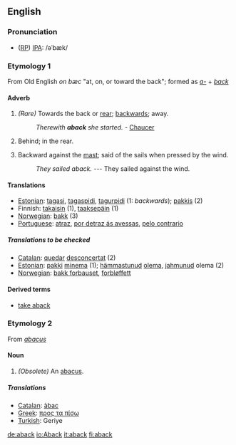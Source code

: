 ==English==
===Pronunciation===
* ([[RP]]) [[IPA]]: /əˈbæk/

===Etymology 1===
From Old English ''on bæc'' "at, on, or toward the back"; formed as ''[[a-]]'' + ''[[back]]''

====Adverb====
# ''(Rare)'' Towards the back or [[rear]]; [[backwards]]; away.
#:''Therewith '''aback''' she started.'' - [[Chaucer]]
# Behind; in the rear.
# {{nautical}} Backward against the [[mast]]; said of the sails when pressed by the wind.
#:''They sailed aback.'' --- They sailed against the wind.

====Translations====
*[[Estonian]]: [[tagasi]], [[tagaspidi]], [[tagurpidi]] (1: ''backwards''); [[pakkis]] (2)
*Finnish: [[takaisin]] (1), [[taaksepäin]] (1)
*[[Norwegian]]: [[bakk]] (3)
*[[Portuguese]]: [[atraz]], [[por detraz ás avessas]], [[pelo contrario]]

=====Translations to be checked=====
{{checktrans}}
*[[Catalan]]: [[quedar]] [[desconcertat]] (2)
*[[Estonian]]: [[pakki]] [[minema]] (1); [[hämmastunud]] [[olema]], [[jahmunud]] olema (2) 
*[[Norwegian]]: [[bakk forbauset]], [[forbløffett]]

====Derived terms====
*[[take aback]]

===Etymology 2===
From ''[[abacus]]''

====Noun====
#''(Obsolete)'' An [[abacus]].

=====Translations=====
*[[Catalan]]: [[àbac]]
*[[Greek]]: [[προς τα πίσω]]
*[[Turkish]]: Geriye

[[de:aback]]
[[io:Aback]]
[[it:aback]]
[[fi:aback]]